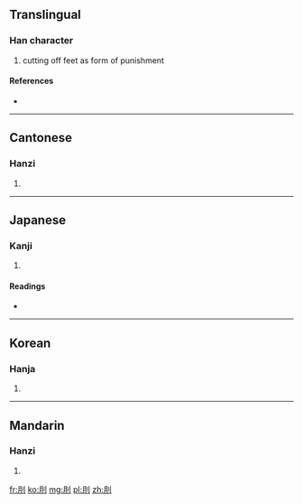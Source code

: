 ==Translingual==

===Han character===
{{Han char|rn=18|rad=刀|as=04|sn=6|four=7220<sub>0</sub>|canj=月中弓 (BLN)|ids=⿰[[月]][[刂]]}}

# cutting off feet as form of punishment

====References====
* {{Han ref|kx=0137.250|dkj=01900|dj=0309.120|hdz=10327.070|uh=5216|ud=21014|bh=A647|bd=42567}}

----

==Cantonese==

===Hanzi===
{{yue-hanzi|jyut=jyut6|y=yut6}}

# {{defn|lang=yue|sort=刀04}}

----

==Japanese==

===Kanji===
{{ja-kanji|grade=9|rs=刀04}}

# {{defn|lang=ja|sort=刀04}}

====Readings====
* {{ja-readings|on=[[げつ]] (getsu), [[ぐち]] (guchi), [[ごつ]] (gotsu), [[ごち]] (gochi), [[かつ]] (katsu)|kun=[[きる]] (kiru), [[あやふい]] (ayafui)}}

----

==Korean==

===Hanja===
{{ko-hanja|hangeul=월|rv=wol|mr=wŏl}}

# {{defn|lang=ko|sort=刀04}}

----

==Mandarin==

===Hanzi===
{{cmn-hanzi|pin=[[yuè]] ([[yue4]])|wg=yüeh<sup>4</sup>}}

# {{defn|lang=cmn|sort=刀04}}

[[fr:刖]]
[[ko:刖]]
[[mg:刖]]
[[pl:刖]]
[[zh:刖]]